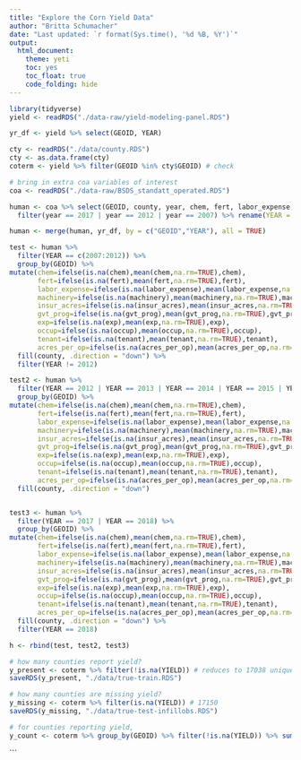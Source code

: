 ---
title: "Explore the Corn Yield Data"
author: "Britta Schumacher"
date: "Last updated: `r format(Sys.time(), '%d %B, %Y')`"
output: 
  html_document:
    theme: yeti
    toc: yes
    toc_float: true
    code_folding: hide
---

```{r}
library(tidyverse)
yield <- readRDS("./data-raw/yield-modeling-panel.RDS")

yr_df <- yield %>% select(GEOID, YEAR)

cty <- readRDS("./data/county.RDS")
cty <- as.data.frame(cty)
coterm <- yield %>% filter(GEOID %in% cty$GEOID) # check

# bring in extra coa variables of interest
coa <- readRDS("./data-raw/BSDS_standatt_operated.RDS")

human <- coa %>% select(GEOID, county, year, chem, fert, labor_expense, machinery, insur_acres, gvt_prog, exp, occup, tenant, acres_per_op) %>% 
  filter(year == 2017 | year == 2012 | year == 2007) %>% rename(YEAR = year)

human <- merge(human, yr_df, by = c("GEOID","YEAR"), all = TRUE)

test <- human %>% 
  filter(YEAR == c(2007:2012)) %>% 
  group_by(GEOID) %>% 
mutate(chem=ifelse(is.na(chem),mean(chem,na.rm=TRUE),chem),
       fert=ifelse(is.na(fert),mean(fert,na.rm=TRUE),fert),
       labor_expense=ifelse(is.na(labor_expense),mean(labor_expense,na.rm=TRUE),labor_expense),
       machinery=ifelse(is.na(machinery),mean(machinery,na.rm=TRUE),machinery),
       insur_acres=ifelse(is.na(insur_acres),mean(insur_acres,na.rm=TRUE),insur_acres),
       gvt_prog=ifelse(is.na(gvt_prog),mean(gvt_prog,na.rm=TRUE),gvt_prog),
       exp=ifelse(is.na(exp),mean(exp,na.rm=TRUE),exp),
       occup=ifelse(is.na(occup),mean(occup,na.rm=TRUE),occup),
       tenant=ifelse(is.na(tenant),mean(tenant,na.rm=TRUE),tenant),
       acres_per_op=ifelse(is.na(acres_per_op),mean(acres_per_op,na.rm=TRUE),acres_per_op)) %>% 
  fill(county, .direction = "down") %>% 
  filter(YEAR != 2012)

test2 <- human %>% 
  filter(YEAR == 2012 | YEAR == 2013 | YEAR == 2014 | YEAR == 2015 | YEAR == 2016 | YEAR == 2017) %>% 
  group_by(GEOID) %>% 
mutate(chem=ifelse(is.na(chem),mean(chem,na.rm=TRUE),chem),
       fert=ifelse(is.na(fert),mean(fert,na.rm=TRUE),fert),
       labor_expense=ifelse(is.na(labor_expense),mean(labor_expense,na.rm=TRUE),labor_expense),
       machinery=ifelse(is.na(machinery),mean(machinery,na.rm=TRUE),machinery),
       insur_acres=ifelse(is.na(insur_acres),mean(insur_acres,na.rm=TRUE),insur_acres),
       gvt_prog=ifelse(is.na(gvt_prog),mean(gvt_prog,na.rm=TRUE),gvt_prog),
       exp=ifelse(is.na(exp),mean(exp,na.rm=TRUE),exp),
       occup=ifelse(is.na(occup),mean(occup,na.rm=TRUE),occup),
       tenant=ifelse(is.na(tenant),mean(tenant,na.rm=TRUE),tenant),
       acres_per_op=ifelse(is.na(acres_per_op),mean(acres_per_op,na.rm=TRUE),acres_per_op)) %>% 
  fill(county, .direction = "down") 


test3 <- human %>% 
  filter(YEAR == 2017 | YEAR == 2018) %>% 
  group_by(GEOID) %>% 
mutate(chem=ifelse(is.na(chem),mean(chem,na.rm=TRUE),chem),
       fert=ifelse(is.na(fert),mean(fert,na.rm=TRUE),fert),
       labor_expense=ifelse(is.na(labor_expense),mean(labor_expense,na.rm=TRUE),labor_expense),
       machinery=ifelse(is.na(machinery),mean(machinery,na.rm=TRUE),machinery),
       insur_acres=ifelse(is.na(insur_acres),mean(insur_acres,na.rm=TRUE),insur_acres),
       gvt_prog=ifelse(is.na(gvt_prog),mean(gvt_prog,na.rm=TRUE),gvt_prog),
       exp=ifelse(is.na(exp),mean(exp,na.rm=TRUE),exp),
       occup=ifelse(is.na(occup),mean(occup,na.rm=TRUE),occup),
       tenant=ifelse(is.na(tenant),mean(tenant,na.rm=TRUE),tenant),
       acres_per_op=ifelse(is.na(acres_per_op),mean(acres_per_op,na.rm=TRUE),acres_per_op)) %>%
  fill(county, .direction = "down") %>% 
  filter(YEAR == 2018)

h <- rbind(test, test2, test3)

# how many counties report yield? 
y_present <- coterm %>% filter(!is.na(YIELD)) # reduces to 17038 unique county-year observations
saveRDS(y_present, "./data/true-train.RDS")

# how many counties are missing yield?
y_missing <- coterm %>% filter(is.na(YIELD)) # 17150
saveRDS(y_missing, "./data/true-test-infillobs.RDS")

# for counties reporting yield, 
y_count <- coterm %>% group_by(GEOID) %>% filter(!is.na(YIELD)) %>% summarise(sum = sum(length(YIELD)))
```
```

